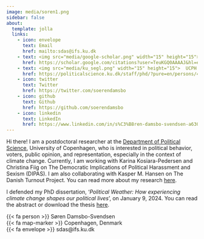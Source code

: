 ```yaml
---
image: media/soren1.png
sidebar: false
about:
  template: jolla
  links:
    - icon: envelope
      text: Email
      href: mailto:sdas@ifs.ku.dk
    - text: <img src="media/google-scholar.png" width="15" height="15"> Google Scholar
      href: https://scholar.google.com/citations?user=TeuKGQ0AAAAJ&hl=en&oi=sra
    - text: <img src="media/ku_segl.png" width="15" height="15">  UCPH researcher profile
      href: https://politicalscience.ku.dk/staff/phd/?pure=en/persons/457325
    - icon: twitter
      text: Twitter
      href: https://twitter.com/soerendamsbo
    - icon: github
      text: Github
      href: https://github.com/soerendamsbo
    - icon: linkedin
      text: LinkedIn
      href: https://www.linkedin.com/in/s%C3%B8ren-damsbo-svendsen-a63051170/
---
```


Hi there! I am a postdoctoral researcher at the [Department of Political Science](https://politicalscience.ku.dk/), University of Copenhagen, who is interested in political behavior, voters, public opinion, and representation, especially in the context of climate change. Currently, I am working with Karina Kosiara-Pedersen and Christina Fiig on The Democratic Implications of Political Harassment and Sexism (DIPAS). I am also collaborating with Kasper M. Hansen on The Danish Turnout Project. You can read more about my research [here](https://soerendamsbo.github.io/research.html).

I defended my PhD dissertation, '*Political Weather: How experiencing climate change shapes our political lives*', on January 9, 2024. You can read the abstract or download the thesis [here](https://soerendamsbo.github.io/phd-thesis.html).

{{< fa person >}} Søren Damsbo-Svendsen  
{{< fa map-marker >}} Copenhagen, Denmark  
{{< fa envelope >}} sdas@ifs.ku.dk